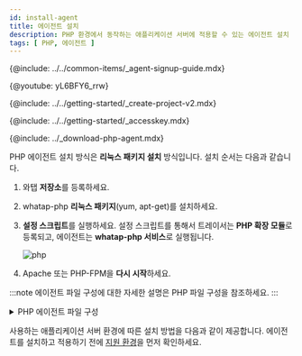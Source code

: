 ```yaml
---
id: install-agent
title: 에이전트 설치
description: PHP 환경에서 동작하는 애플리케이션 서버에 적용할 수 있는 에이전트 설치 방법을 확인하세요.
tags: [ PHP, 에이전트 ]
---
```



{@include: ../../common-items/_agent-signup-guide.mdx}

{@youtube: yL6BFY6_rrw}

{@include: ../../getting-started/_create-project-v2.mdx}

{@include: ../../getting-started/_accesskey.mdx}

{@include: ../_download-php-agent.mdx}

PHP 에이전트 설치 방식은 **리눅스 패키지 설치** 방식입니다. 설치 순서는 다음과 같습니다.

1. 와탭 **저장소**를 등록하세요.

1. whatap-php **리눅스 패키지**(yum, apt-get)를 설치하세요.

1. **설정 스크립트**를 실행하세요. 설정 스크립트를 통해서 트레이서는 **PHP 확장 모듈**로 등록되고, 에이전트는 **whatap-php 서비스**로 실행됩니다.

    ![php](https://img.whatap.io/media/images/php.png)

1. Apache 또는 PHP-FPM을 **다시 시작**하세요.

<!-- 상단 트레이서 등록 안내 개요 페이지로 옮길지 고민 -->

:::note
에이전트 파일 구성에 대한 자세한 설명은 PHP 파일 구성을 참조하세요.
:::

<details>
<summary>PHP 에이전트 파일 구성</summary>

PHP 에이전트 파일은 애플리케이션 모니터링에 필요한 정보를 추출하여 와탭 수집 서버로 전달하는 트레이서, 수집된 정보를 서버에 전송하기 위한 에이전트, 트레이서와 에이전트를 서버에 동적으로 적용하기 위한 설치 스크립트 파일로 구성되어 있습니다.

* *whatap_```X.Y.Z```.so*<br/>
    트레이서로 등록된 PHP 확장 모듈로 추가되어 정보를 수집하고 수집된 정보를 에이전트로 전송하는 라이브러리입니다.  

    확장 모듈은 PHP 버전(PHP API Version)별, Zend Thread Safe 지원 여부로 구별됩니다. 예시는 다음과 같습니다. 
    * *whatap_zts_20041225.so*  
        PHP 5.2 버전, Zend Thread safe enable
    * *whatap_20041225.so*  
        PHP 5.2 버전, Non Thread Safe 

* *whatap-php(whatap_php)*<br/>
    에이전트, 트레이서에서 UDP로 전달된 정보를 수집 서버로 전송하는 프로그램입니다.

* */etc/init.d/whatap-php*<br/>
    서비스 스크립트입니다.

* *whatap_php*<br/>
    서비스 실행 파일입니다.

* *whatap.ini*<br/>
    애플리케이션 서버의 데이터를 수집하는 PHP 확장 모듈의 설정 정보, 수집 서버의 주소와 서버의 프로젝트 액세스 키가 입력되는 파일입니다.

* *whatap-install-`yyyymmdd`.log*<br/>
    설치 과정에 대한 로그 파일입니다. 기본 저장 경로는 */usr/whata/php/logs* 입니다. 날짜별로 파일이 생성됩니다. 기본 7일 동안의 로그만 유지됩니다.

* *whatap-boot-`yyyymmdd`.log*<br/>
    에이전트 로그 파일입니다. 기본 저장 경로는 */usr/whata/php/logs* 입니다. 날짜별로 파일이 생성됩니다. 기본 7일 동안의 로그가 유지됩니다.

* *install.sh*<br/>
    설치 스크립트입니다. PHP 확장 모듈(*whatap.so*)을 Apache 또는 PHP-FPM에 설치, whatap-php 서비스 설치를 진행합니다. 자세한 내용은 [다음 문서](agent-troubleshooting#extension-modul-manual-setting)를 참조하세요.

* *WhaTap.php (sample.php)*<br/>
    PHP 소스코드에서 사용할 API 레퍼런스 클래스(*/usr/whatap/php/lib/WhaTap.php*) 및 예제 소스 파일(*sample.php*)입니다.

</details> 

사용하는 애플리케이션 서버 환경에 따른 설치 방법을 다음과 같이 제공합니다. 에이전트를 설치하고 적용하기 전에 [지원 환경](supported-spec)을 먼저 확인하세요.

<DocCardList/> 